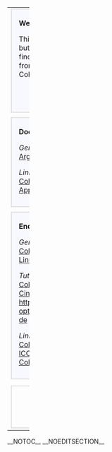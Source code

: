 {| width="100%"
|-
| width="52%" style="vertical-align:top" |
<div style="margin: 0; margin-right:10px; border: 2px solid #dfdfdf; background-color:#f8f8ff;">
<!--   Begrüßung  -->
<div style="padding: 0.3em 1em 0.7em 1em;">

'''Welcome to ColourWiki!'''

This site provides a collection of information regarding mainly, but not limited to, [http://www.opensource.org Open Source] [http://en.wikipedia.org/wiki/Color_management Colour Management]. You can find concepts, descriptions, technical proposals, extractions from [[OpenICC|email]] or IRC discussions, articles and related links. ColourWiki is meintained by [[OpenICC]] members.
</div>
<div align="right"><small>'''[[ColourWiki:About|Informations about ColourWiki]]'''</small></div>
</div>

<div style="margin: 0;  margin-right:10px; margin-top:10px; border: 2px solid #dfdfdf; background-color:#f8f8ff;">
<div style="padding: 0.3em 1em 0.7em 1em;">
<!-- kind of user documentation and tutorials -->
'''Documentation'''

''General:''<br/>
[[Argyll Community Documentation]]

''Links''<br/>
[[ColourMatchingModuls]]<br/>
[[Applications]] - colour management (CM) capable programs
</div>
</div>

<div style="margin: 0;  margin-right:10px; margin-top:10px; border: 2px solid #dfdfdf; background-color:#f8f8ff;">
<div style="padding: 0.3em 1em 0.7em 1em;">
<!-- kind of user documentation and tutorials -->
'''End User Documentation'''

''General:''<br>
[http://en.wikipedia.org/wiki/Color_management Color Management]::Wikipedia<br>
[http://en.wikipedia.org/wiki/Linux_color_management Linux Color Management]::Wikipedia

''Tutorials:''<br>
[http://docs.scribus.net/index.php?page=cms Color management with Scribus, an Introduction]<br>
[http://www.behrmann.name/index.php?option=com_weblinks&task=view&catid=67&id=56&Itemid=85 CinePaint - 16-bit imaging. From digital camera to print]  [[http://www.behrmann.name/index.php?option=com_weblinks&task=view&catid=67&id=54&Itemid=86 de]]

''Link collections:''<br>
[http://www.behrmann.name/index.php?option=com_weblinks&catid=69&Itemid=95 Colour managed Applications]::Behrmann<br>
[http://www.behrmann.name/index.php?option=com_weblinks&catid=73&Itemid=95 ICC profiles]::Behrmann<br>
[http://www.scribus.net/index.php?name=Web_Links&req=viewlink&cid=4 Color Management]::Scribus
</div>
</div>

| width="48%" style="vertical-align:top" |
<div style="margin:0; border:2px solid #dfdfdf; padding: 0em 1em 1em 1em; background-color:#F8F8FF;">
'''Specifications'''
*[[ICC Profiles in X Specification 0.4|ICC Profiles in X Specification]]
*[[ICC meta Tag for Monitor Profiles 1.0|ICC meta Tag for Monitor Profiles]]
*[[OpenICC Configuration 0.1]]
*[[OpenIccDirectoryProposal|OpenICC Directory Proposal]]
*[[Oyranos X11 Requirements]]
</div>

<div style="margin:0; margin-top:10px;  border:2px solid #dfdfdf; padding: 0em 1em 1em 1em; background-color:#F8F8FF;">
'''Discussion'''
*[[What the users want]]
*[[Concepts|Concepts Discussion]]
*[[Device Settings]]
*[[Monitor Configuration]]
*[[Standards]]
</div>

|-
|colspan="2" style="vertical-align:top" |
<div style="margin: 0; margin-top:8px; padding: 0em 0.3em 0.3em 0.3em; border: 2px solid #dfdfdf;">
<div align="middle">
'''Related Projects'''

[http://www.freedesktop.org/wiki/OpenIcc OpenICC] - [http://www.color.org ICC] - [http://www.coloraid.de www.coloraid.de] - [http://www.freedesktop.org/ www.freedesktop.org] - [http://create.freedesktop.org/wiki Create]
</div>
</div>
|}
__NOTOC__
__NOEDITSECTION__